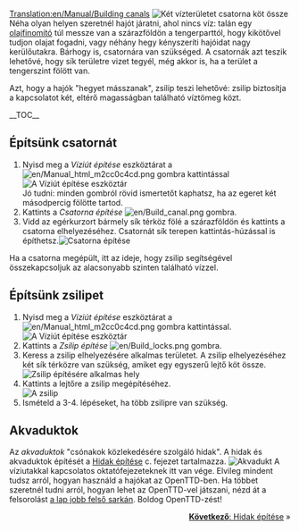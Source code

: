[[Translation:en/Manual/Building canals]]
{{hu/Oktatás}}
[[File:en/Canal.png|left|frame|Két vízterületet csatorna köt össze]]
Néha olyan helyen szeretnél hajót járatni, ahol nincs víz: talán egy [[hu/Manual/Base Set/Industries/Olajfinomító|olajfinomító]] túl messze van a szárazföldön a tengerparttól, hogy kikötővel tudjon olajat fogadni, vagy néhány hegy kényszeríti hajóidat nagy kerülőutakra.
Bárhogy is, csatornára van szükséged. A csatornák azt teszik lehetővé, hogy sík területre vizet tegyél, még akkor is, ha a terület a tengerszint fölött van.

Azt, hogy a hajók "hegyet másszanak", zsilip teszi lehetővé: zsilip biztosítja a kapcsolatot két, eltérő magasságban található víztömeg közt.


__TOC__

<div style="clear: left"></div>
==Építsünk csatornát==
# Nyisd meg a ''Víziút építése'' eszköztárat a [[File:en/Manual html m2cc0c4cd.png]] gombra kattintással<br/>[[File:hu/Dock toolbar.png|frame|none|A ''Víziút építése'' eszköztár]]<br/>Jó tudni: minden gombról rövid ismertetőt kaphatsz, ha az egeret két másodpercig fölötte tartod.
# Kattints a ''Csatorna építése'' [[File:en/Build canal.png]] gombra. 
# Vidd az egérkurzort bármely sík térköz fölé a szárazföldön és kattints a csatorna elhelyezéséhez. Csatornát sík terepen kattintás-húzással is építhetsz.[[File:en/Building-canals-1.png|frame|none|Csatorna építése]]

Ha a csatorna megépült, itt az ideje, hogy zsilip segítségével összekapcsoljuk az alacsonyabb szinten található vízzel. 

==Építsünk zsilipet==
# Nyisd meg a ''Víziút építése'' eszköztárat a [[File:en/Manual html m2cc0c4cd.png]] gombra kattintással.<br/>[[File:hu/Dock toolbar.png|frame|none|A ''Víziút építése'' eszköztár]]
# Kattints a ''Zsilip építése'' [[File:en/Build locks.png]] gombra.
# Keress a zsilip elhelyezésére alkalmas területet. A zsilip elhelyezéséhez két sík térközre van szükség, amiket egy egyszerű lejtő köt össze.<br/>[[File:en/Building-canals-2.png|frame|none|Zsilip építésére alkalmas hely]]
# Kattints a lejtőre a zsilip megépítéséhez.<br/>[[File:en/Building-canals-3.png|frame|none|A zsilip]]
# Ismételd a 3-4. lépéseket, ha több zsilipre van szükség.

==Akvaduktok==
Az ''akvaduktok'' "csónakok közlekedésére szolgáló hidak". A hidak és akvaduktok építését a [[hu/Manual/Hidak építése|Hidak építése]] c. fejezet tartalmazza.
[[File:en/Aqueduct.png|frame|none|Akvadukt]]
A víziutakkal kapcsolatos oktatófejezeteknek itt van vége. Elvileg mindent tudsz arról, hogyan használd a hajókat az OpenTTD-ben. Ha többet szeretnél tudni arról, hogyan lehet az  OpenTTD-vel játszani, nézd át a felsorolást [[en/#top|a lap jobb felső sarkán]]. Boldog OpenTTD-zést!

<span style="float: right">[[hu/Manual/Hidak építése|'''Következő''': Hidak építése]] &raquo;</span>